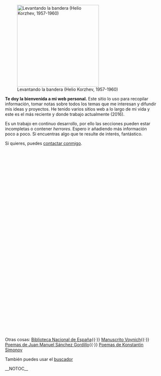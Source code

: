 {{header|1=Portada}}

[[File:levantando-la-bandera-helio-korzhev.jpg|270px|right|Levantando la bandera (Helio Korzhev, 1957-1960)]]
<!--<a href="images/pioneer10plaque.jpg"><img src="images/pioneer10plaque.jpg" width="300px" align="right" alt="Pioneer plaque" /></a>-->
<!--<iframe align="right" width="400" height="250" src="//www.youtube-nocookie.com/embed/eyU3bRy2x44?autoplay=1" frameborder="0"></iframe>-->
<!--<iframe align="right" width="400" height="250" src="//www.youtube-nocookie.com/embed/bg_6FYZVFd4?autoplay=1" frameborder="0"></iframe>-->

'''Te doy la bienvenida a mi web personal.''' Este sitio lo uso para recopilar información, tomar notas sobre todos los temas que me interesan y difundir mis ideas y proyectos. He tenido varios sitios web a lo largo de mi vida y este es el más reciente y donde trabajo actualmente (2016).

Es un trabajo en continuo desarrollo, por ello las secciones pueden estar incompletas o contener ''herrores''. Espero ir añadiendo más información poco a poco. Si encuentras algo que te resulte de interés, fantástico.

Si quieres, puedes [[contacto|contactar conmigo]].

<!--'''Welcome to my website!''' I use this place to compile information, take some notes about all topics of my interest and spread the word about my ideas and projects. This is a work in-progress, so sections may be incomplete or contain ''msitakes''. If you find anything of your interest, great. You can [[contacto|contact me]] if you want.-->

<p>
    {{button-blue|1=actividad.html|2=Actividad}}
    {{button-blue|1=activismo.html|2=Activismo}}
    {{button-blue|1=arte.html|2=Arte}}
    {{button-blue|1=astronomia.html|2=Astronomía}}
    {{button-blue|1=audio.html|2=Audio}}
    {{button-blue|1=biblioteca.html|2=Biblioteca}}
    {{button-blue|1=camino-de-santiago.html|2=Camino de Santiago}}
    {{button-blue|1=cine/cine.html|2=Cine}}
    {{button-blue|1=cocina.html|2=Cocina}}
    {{button-blue|1=comunismo.html|2=Comunismo}}
    <!--{{button-grey|1=Deporte}}-->
    {{button-blue|1=diccionarios/biografico/index.html|2=Diccionario Biográfico}}
    {{button-blue|1=diccionarios/filosofico-politico/index.html|2=Diccionario Filosófico-Político}}
    {{button-blue|1=diccionarios/geografico/index.html|2=Diccionario Geográfico}}
    {{button-blue|1=cine/documentales.html|2=Documentales}}
    {{button-blue|1=diccionarios/geografico/espana.html|2=España}}
    {{button-blue|1=favoritas.html|2=Favoritas}}
    {{button-blue|1=feminismo.html|2=Feminismo}}
    {{button-blue|1=cine/filmotecas.html|2=Filmotecas}}
    {{button-blue|1=fotografia.html|2=Fotografía}}
    {{button-grey|1=Frases}}
    {{button-grey|1=Futuro}}
    {{button-grey|1=Hemeroteca}}
    {{button-blue|1=historia.html|2=Historia}}
    <!--{{button-grey|1=Informática}}-->
    {{button-blue|1=locapedias.html|2=Locapedias}}
    {{button-blue|1=medios.html|2=Medios}}
    {{button-blue|1=memoria.html|2=Memoria Histórica}}
    {{button-blue|1=mirrors.html|2=Mirrors}}
    {{button-blue|1=musica.html|2=Música}}
    {{button-grey|1=Naturaleza}}
    {{button-blue|1=nostalgia.html|2=Nostalgia}}
    {{button-blue|1=preservacion-digital.html|2=Preservación digital}}
    {{button-blue|1=publicaciones.html|2=Publicaciones}}
    {{button-blue|1=cine/series.html|2=Series}}
    {{button-blue|1=snail-mail.html|2=Snail mail}}
    {{button-blue|1=software.html|2=Software}}
    {{button-blue|1=tareas.html|2=Tareas}}
    {{button-blue|1=turismo-rojo.html|2=Turismo Rojo}}
    {{button-blue|1=viajes.html|2=Viajes}}
    {{button-blue|1=vuelta-a-espana/vuelta-a-espana.html|2=Vuelta a España}}
    {{button-blue|1=wikis.html|2=Wikis}}
    {{button-blue|1=sitemap.html|2=Sitemap}}
</p>

<p>Otras cosas: [[bne|Biblioteca Nacional de España]]{{·}} [[voynich|Manuscrito Voynich]]{{·}} [[gordillo|Poemas de Juan Manuel Sánchez Gordillo]]{{·}} [[simonov|Poemas de Konstantin Simonov]]
</p>

<p>También puedes usar el [[buscador]]</p>

<!--Actualizaciones-->
<!--Anotaciones
Ver más [[anotaciones]].
-->

__NOTOC__
{{footer}}
